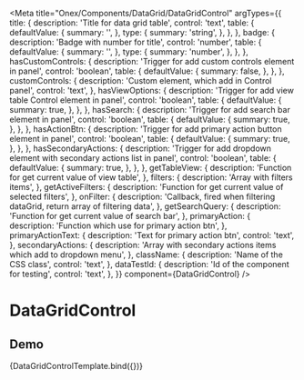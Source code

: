 

<Meta
  title="Onex/Components/DataGrid/DataGridControl"
  argTypes={{
    title: {
      description: 'Title for data grid table',
      control: 'text',
      table: {
        defaultValue: {
          summary: '',
        },
        type: {
          summary: 'string',
        },
      },
    },
    badge: {
      description: 'Badge with number for title',
      control: 'number',
      table: {
        defaultValue: {
          summary: '',
        },
        type: {
          summary: 'number',
        },
      },
    },
    hasCustomControls: {
      description: 'Trigger for add custom controls element in panel',
      control: 'boolean',
      table: {
        defaultValue: {
          summary: false,
        },
      },
    },
    customControls: {
      description: 'Custom element, which add in Control panel',
      control: 'text',
    },
    hasViewOptions: {
      description: 'Trigger for add view table Control element in panel',
      control: 'boolean',
      table: {
        defaultValue: {
          summary: true,
        },
      },
    },
    hasSearch: {
      description: 'Trigger for add search bar element in panel',
      control: 'boolean',
      table: {
        defaultValue: {
          summary: true,
        },
      },
    },
    hasActionBtn: {
      description: 'Trigger for add primary action button element in panel',
      control: 'boolean',
      table: {
        defaultValue: {
          summary: true,
        },
      },
    },
    hasSecondaryActions: {
      description: 'Trigger for add dropdown element with secondary actions list in panel',
      control: 'boolean',
      table: {
        defaultValue: {
          summary: true,
        },
      },
    },
    getTableView: {
      description: 'Function for get current value of view table',
    },
    filters: {
      description: 'Array with filters items',
    },
    getActiveFilters: {
      description: 'Function for get current value of selected filters',
    },
    onFilter: {
      description: 'Callback, fired when filtering dataGrid, return array of filtering data',
    },
    getSearchQuery: {
      description: 'Function for get current value of search bar',
    },
    primaryAction: {
      description: 'Function which use for primary action btn',
    },
    primaryActionText: {
      description: 'Text for primary action btn',
      control: 'text',
    },
    secondaryActions: {
      description: 'Array with secondary actions items which add to dropdown menu',
    },
    className: {
      description: 'Name of the CSS class',
      control: 'text',
    },
    dataTestId: {
      description: 'Id of the component for testing',
      control: 'text',
    },
  }}
  component={DataGridControl}
/>


# DataGridControl

## Demo
<Canvas>
  <Story
    name="Demo"
    height="25rem"
    args={{
      secondaryActions: [
        {
          title: 'action1',
        },
        {
          title: 'action2',
        },
        {
          title: 'action3',
        },
      ],
      dataGridBulkActionsProps: {
        actions: [
          {
            title: 'action1',
          },
          {
            title: 'action2',
          },
        ],
        defaultDropdownActions: [
          {
            title: 'action create',
          },
          {
            title: 'action update',
          },
          {
            title: 'action rules',
          },
        ],
      },
      filters: [
        {
          id: 'study',
          name: 'Study',
          defaultFilter: true,
          options: [
            {
              value: 'Test1',
              label: 'Test1',
            },
            {
              value: 'Test2',
              label: 'Test2',
            },
            {
              value: 'Test3',
              label: 'Test3',
            },
            {
              value: 'Test4',
              label: 'Test4',
            },
            {
              value: 'Test5',
              label: 'Test5',
            },
            {
              value: 'Test6',
              label: 'Test6',
            },
          ],
        },
        {
          id: 'country',
          name: 'Country',
          defaultFilter: true,
          options: [
            {
              value: 'United States0',
              label: 'United States0',
            },
            {
              value: 'United States1',
              label: 'United States1',
            },
            {
              value: 'United States2',
              label: 'United States2',
            },
            {
              value: 'United States3',
              label: 'United States3',
            },
            {
              value: 'United States4',
              label: 'United States4',
            },
            {
              value: 'United States5',
              label: 'United States5',
            },
          ],
        },
        {
          id: 'category',
          name: 'Category',
          options: [
            {
              value: 'Management0',
              label: 'Management0',
            },
            {
              value: 'Management1',
              label: 'Management1',
            },
            {
              value: 'Management2',
              label: 'Management2',
            },
            {
              value: 'Management3',
              label: 'Management3',
            },
            {
              value: 'Management4',
              label: 'Management4',
            },
            {
              value: 'Management5',
              label: 'Management5',
            },
          ],
        },
        {
          id: 'phase',
          name: 'Phase',
          options: [
            {
              value: 0,
              label: '0',
            },
            {
              value: 1,
              label: '1',
            },
            {
              value: 2,
              label: '2',
            },
            {
              value: 3,
              label: '3',
            },
          ],
        },
      ],
      className: 'custom-data-grid-control',
      dataTestId: 'test-data-grid-id'
    }}
  >
    {DataGridControlTemplate.bind({})}
  </Story>
</Canvas>

<ArgsTable story="Demo" />


